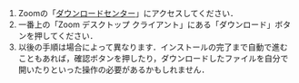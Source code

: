 
1. Zoomの「[ダウンロードセンター](https://zoom.us/download)」にアクセスしてください．
2. 一番上の「Zoom デスクトップ クライアント」にある「ダウンロード」ボタンを押してください．
3. 以後の手順は場合によって異なります．インストールの完了まで自動で進むこともあれば，確認ボタンを押したり，ダウンロードしたファイルを自分で開いたりといった操作の必要があるかもしれません．

<Support lang="ja" show={props.support} />
